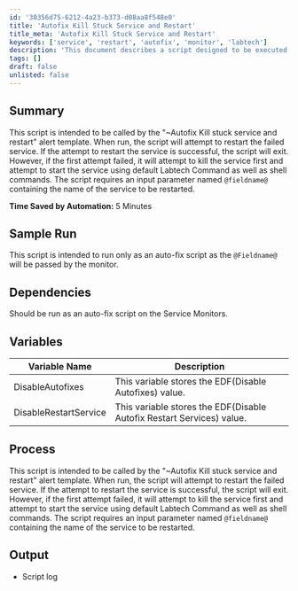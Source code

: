 ```yaml
---
id: '30356d75-6212-4a23-b373-d08aa8f548e0'
title: 'Autofix Kill Stuck Service and Restart'
title_meta: 'Autofix Kill Stuck Service and Restart'
keywords: ['service', 'restart', 'autofix', 'monitor', 'labtech']
description: 'This document describes a script designed to be executed by the "~Autofix Kill stuck service and restart" alert template. It attempts to restart a failed service, and if that fails, it kills the service and tries to start it again using various commands. The script requires a parameter for the service name and is intended for use in auto-fix scenarios within Service Monitors.'
tags: []
draft: false
unlisted: false
---
```

## Summary

This script is intended to be called by the "~Autofix Kill stuck service and restart" alert template. When run, the script will attempt to restart the failed service. If the attempt to restart the service is successful, the script will exit. However, if the first attempt failed, it will attempt to kill the service first and attempt to start the service using default Labtech Command as well as shell commands. The script requires an input parameter named `@fieldname@` containing the name of the service to be restarted.

**Time Saved by Automation:** 5 Minutes

## Sample Run

This script is intended to run only as an auto-fix script as the `@Fieldname@` will be passed by the monitor.

## Dependencies

Should be run as an auto-fix script on the Service Monitors.

## Variables

| **Variable Name**               | **Description**                                             |
|----------------------------------|-----------------------------------------------------------|
| DisableAutofixes                 | This variable stores the EDF(Disable Autofixes) value.   |
| DisableRestartService            | This variable stores the EDF(Disable Autofix Restart Services) value. |

## Process

This script is intended to be called by the "~Autofix Kill stuck service and restart" alert template. When run, the script will attempt to restart the failed service. If the attempt to restart the service is successful, the script will exit. However, if the first attempt failed, it will attempt to kill the service first and attempt to start the service using default Labtech Command as well as shell commands. The script requires an input parameter named `@fieldname@` containing the name of the service to be restarted.

## Output

- Script log











